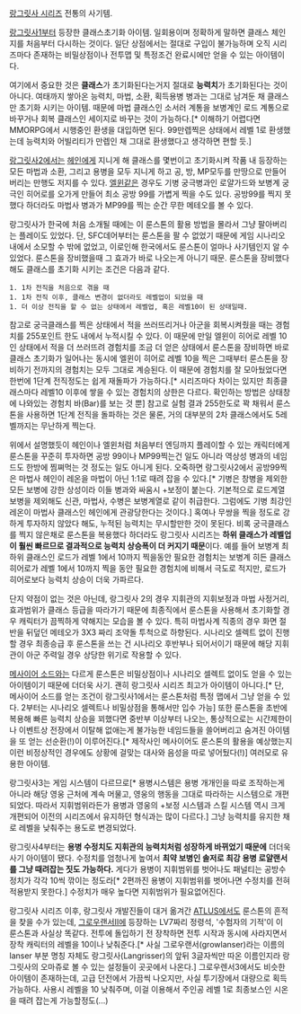 [[랑그릿사 시리즈]] 전통의 사기템.

[[랑그릿사1]]부터 등장한 클래스초기화 아이템. 일회용이며 정확하게 말하면 클래스 체인지를 처음부터 다시하는 것이다. 일단 상점에서는 절대로 구입이 불가능하며 오직 시리즈마다 존재하는 비밀상점이나 전투맵 및 특정조건 완료시에만 얻을 수 있는 아이템이다.

여기에서 중요한 것은 '''클래스'''가 초기화된다는거지 절대로 '''능력치'''가 초기화된다는 것이 아니다. 여태까지 쌓아온 능력치, 마법, 소환, 획득용병 병과는 그대로 남겨둔 채 클래스만 초기화 시키는 아이템. 때문에 마법 클래스인 소서러 계통을 보병계인 로드 계통으로 바꾸거나 회복 클래스인 세이지로 바꾸는 것이 가능하다.[* 이해하기 어렵다면 MMORPG에서 시행중인 환생을 대입하면 된다. 99만렙찍은 상태에서 레벨 1로 환생했는데 능력치와 어빌리티가 만렙인 채 그대로 환생했다고 생각하면 편할 듯.]

[[랑그릿사2]]에서는 [[헤인]]에게 지니게 해 클래스를 몇번이고 초기화시켜 작품 내 등장하는 모든 마법과 소환, 그리고 용병을 모두 지니게 하고 공, 방, MP모두를 만땅으로 만들어 버리는 만행도 저지를 수 있다. [[엘윈]]같은 경우도 기병 궁극병과인 로얄가드와 보병계 궁극인 히어로를 오가게 만들어 최소 공방 99를 가볍게 찍을 수도 있다. 공방99를 찍지 못했다 하더라도 마법사 병과가 MP99를 찍는 순간 무한 메테오를 볼 수 있다.

랑그릿사가 한국에 처음 소개될 때에는 이 룬스톤의 활용 방법을 몰라서 그냥 팔아버리는 플레이도 있었다. 단, SFC데어부터는 룬스톤을 팔 수 없었기 때문에 게임 시나리오 내에서 소모할 수 밖에 없었고, 이로인해 한국에서도 룬스톤이 얼마나 사기템인지 알 수 있었다. 룬스톤을 장비했을때 그 효과가 바로 나오는게 아니기 때문. 룬스톤을 장비했다 해도 클래스를 초기화 시키는 조건은 다음과 같다.

 1. 1차 전직을 처음으로 겪을 때
 1. 1차 전직 이후, 클래스 변경이 없더라도 레벨업이 되었을 때
 1. 더 이상 전직을 할 수 없는 상태에서 레벨업, 혹은 레벨10이 된 상태일때.

참고로 궁극클래스를 찍은 상태에서 적을 쓰러뜨리거나 아군을 회복시켜줬을 때는 경험치를 255포인트 한도 내에서 누적시킬 수 있다. 이 때문에 만일 엘윈이 히어로 레벨 10인 상태에서 적을 더 쓰러뜨려 경험치를 조금 더 얻은 상태에서 룬스톤을 장비하면 바로 클래스 초기화가 일어나는 동시에 엘윈이 히어로 레벨 10을 찍은 그때부터 룬스톤을 장비하기 전까지의 경험치는 모두 그대로 계승된다. 이 때문에 경험치를 잘 모아뒀었다면 한번에 1단계 전직정도는 쉽게 재돌파가 가능하다.[* 시리즈마다 차이는 있지만 최종클래스마다 레벨10 이후에 쌓을 수 있는 경험치의 상한은 다르다. 확인하는 방법은 상태창에 나와있는 경험치 바(Bar)를 보는 것 뿐] 참고로 실험 결과 255한도로 꽉 채워서 룬스톤을 사용하면 1단계 전직을 돌파하는 것은 물론, 거의 대부분의 2차 클래스에서도 5레벨까지는 무난하게 찍는다.

위에서 설명했듯이 헤인이나 엘윈처럼 처음부터 엔딩까지 플레이할 수 있는 캐릭터에게 룬스톤을 꾸준히 투자하면 공방 99이나 MP99찍는건 일도 아니라 역상성 병과의 네임드도 한방에 찜쪄먹는 것 정도는 일도 아니게 된다. 오죽하면 랑그릿사2에서 공방99찍은 마법사 헤인이 레온을 마법이 아닌 1:1로 때려 잡을 수 있다.[* 기병은 창병을 제외한 모든 보병에 강한 상성이라 이들 병과와 싸움시 +보정이 붙는다. 기본적으로 로드계열 보병을 제외해도 신관, 마법사, 수병은 보병계열로 같이 취급한다. 그럼에도 기병 최강인 레온이 마법사 클래스인 헤인에게 관광당한다는 것이다.] 혹여나 무쌍을 찍을 정도로 강하게 투자하지 않았다 해도, 누적된 능력치는 무시할만한 것이 못된다. 비록 궁극클래스를 찍지 않은채로 룬스톤을 복용했다 하더라도 랑그릿사 시리즈는 '''하위 클래스가 레벨업이 훨씬 빠르므로 결과적으로 능력치 상승폭이 더 커지기 때문'''이다. 예를 들어 보병계 최하위 클래스인 로드가 레벨 1에서 10까지 찍을동안 필요한 경험치는 보병계 히든 클래스 히어로가 레벨 1에서 10까지 찍을 동안 필요한 경험치에 비해서 극도로 적지만, 로드가 히어로보다 능력치 상승이 더욱 가파르다.

단지 약점이 없는 것은 아닌데, 랑그릿사 2의 경우 지휘관의 지휘보정과 마법 사정거리, 효과범위가 클래스 등급을 따라가기 때문에 최종직에서 룬스톤을 사용해서 초기화할 경우 캐릭터가 끔찍하게 약해지는 모습을 볼 수 있다. 특히 마법사계 직종의 경우 화면 절반을 뒤덮던 메테오가 3X3 짜리 조약돌 투척으로 하향된다. 시나리오 셀렉트 없이 진행할 경우 최종승급 후 룬스톤을 쓰는 건 시나리오 후반부나 되어서이기 때문에 해당 지휘관이 아군 주력일 경우 상당한 위기로 작용할 수 있다.

[[메사이어 소드]]와는 다르게 룬스톤은 비밀상점이나 시나리오 셀렉트 없이도 얻을 수 있는 아이템이기 때문에 더더욱 사기. 괜히 랑그릿사 시리즈 최고가 아이템이 아니다.[* 단, 메사이어 소드를 얻는 조건이 랑그릿사1에서는 룬스톤처럼 특정 맵에서 그냥 얻을 수 있다. 2부터는 시나리오 셀렉트나 비밀상점을 통해서만 입수 가능] 또한 룬스톤을 초반에 복용해 빠른 능력치 상승을 꾀했다면 중반부 이상부터 나오는, 통상적으로는 시간제한이나 이벤트상 전장에서 이탈해 없애는게 불가능한 네임드들을 쓸어버리고 숨겨진 아이템을 또 얻는 선순환(!)이 이루어진다.[* 제작사인 메사이어도 룬스톤의 활용을 예상했는지 이런 비정상적인 경우에도 상황에 걸맞는 대사와 음성을 따로 넣어뒀다(!)] 여러모로 유용한 아이템.

랑그릿사3는 게임 시스템이 다르므로[* 용병시스템은 용병 개개인을 따로 조작하는게 아니라 해당 영웅 근처에 계속 머물고, 영웅의 행동을 그대로 따라하는 시스템으로 개편되었다. 따라서 지휘범위라든가 용병과 영웅의 +보정 시스템과 스킬 시스템 역시 크게 개편되어 이전의 시리즈에서 유지하던 형식과는 많이 다르다.] 그냥 능력치를 유지한 채로 레벨을 낮춰주는 용도로 변경되었다.

랑그릿사4부터는 '''용병 수정치도 지휘관의 능력치처럼 성장하게 바뀌었기 때문에''' 더더욱 사기 아이템이 됐다. 수정치를 엄청나게 높여서 '''최약 보병인 솔저로 최강 용병 로얄랜서를 그냥 때려잡는 짓도 가능하다.''' 게다가 용병이 지휘범위를 벗어나도 패널티는 공방수정치가 각각 10씩 깎이는 정도라[* 2편까진 용병이 지휘범위를 벗어나면 수정치를 전혀 적용받지 못한다.] 수정치가 매우 높다면 지휘범위가 필요없어진다.

랑그릿사 시리즈 이후, 랑그릿사 개발진들이 대거 옮겨간 [[ATLUS]]에서도 룬스톤의 흔적을 찾을 수가 있는데, [[그로우랜서II]]에 등장하는 LV7짜리 정령석, '수험자의 기적'이 이 룬스톤과 사실상 똑같다. 전투에 돌입하기 전 장착하면 전투 시작과 동시에 사라지면서 장착 캐릭터의 레벨을 10이나 낮춰준다.[* 사실 그로우랜서(growlanser)라는 이름의 lanser 부분 명칭 자체도 랑그릿사(Langrisser)의 앞뒤 3글자씩만 따온 이름인지라 랑그릿사의 오마쥬로 볼 수 있는 설정들이 곳곳에서 나온다.]
그로우렌서3에서도 비슷한 아이템이 존재하는데, 고급 던전에서 가끔씩 나오지만, 사실 투기장에서 대량으로 획득 가능하다. 사용시 레벨을 10 낮춰주며, 이걸 이용해서 주인공 레벨 1로 최종보스인 시온을 때려 잡는게 가능할정도(...)

